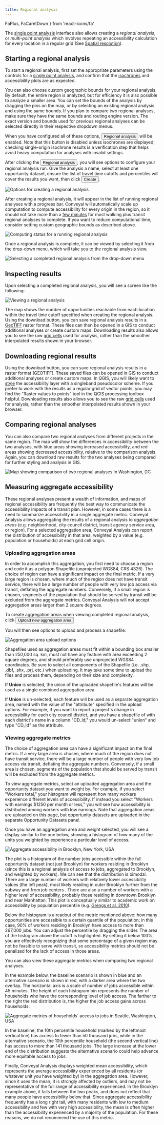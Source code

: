 ```yaml
---
title: Regional analysis
---
```


  FaPlus,
  FaCaretDown
} from 'react-icons/fa'


The [single point analysis](/analysis) interface also allows creating a *regional analysis*, or *multi-point analysis* which involves repeating an accessibility calculation for every location in a regular grid (See [Spatial resolution](/analysis/methodology#spatial-grid)).

## Starting a regional analysis

To start a regional analysis, first set the appropriate parameters using the controls for a [single point analysis](/analysis), and confirm that the [isochrones](/glossary#isochrone) and accessibility plots are as expected.

You can also choose custom geographic bounds for your regional analysis. By default, the entire region is analyzed, but for efficiency it is also possible to analyze a smaller area. You can set the bounds of the analysis by dragging the pins on the map, or by selecting an existing regional analysis and using the same bounds. If you plan to compare two regional analyses, make sure they have the same bounds and routing engine version. The exact version and bounds used for previous regional analyses can be selected directly in their respective dropdown menus. 

When you have configured all of these options, <Button variantColor='green'><FaPlus /> Regional analysis</Button> will be enabled. Note that this button is disabled unless isochrones are displayed; checking single-origin isochrone results is a verification step that helps avoid heavy computation for analyses with invalid settings.

After clicking the <Button variantColor='green'><FaPlus /> Regional analysis</Button>, you will see options to configure your regional analysis run. Give the analysis a name, select at least one opportunity dataset, ensure the list of travel time cutoffs and percentiles will cover the results you want, then click <Button variantColor='green'><FaPlus /> Create</Button>.

<Image 
  src='/img/regional-create.png'
  alt='Options for creating a regional analysis'
/>

After creating a regional analysis, it will appear in the list of running regional analyses with a progress bar. Conveyal will automatically scale up computation to compute accessibility for every origin in the region, so it should not take more than a [few minutes](/learn-more/faq#how-long) for most walking plus transit regional analyses to complete. If you want to reduce computational time, consider setting custom geographic bounds as described above.

<Image 
  src='/img/regional-progress.png'
  alt='Computing status for a running regional analysis'
/>

Once a regional analysis is complete, it can be viewed by selecting it from the drop-down menu, which will take you to the [regional analysis view](/analysis/regional).

<Image 
  src='/img/regional-selection.png' 
  alt='Selecting a completed regional analysis from the drop-down menu'
/>

## Inspecting results
Upon selecting a completed regional analysis, you will see a screen like the following:

<Image 
  src='/img/regional.png' 
  alt='Viewing a regional analysis'
/>

The map shows the number of opportunities reachable from each location within the travel time cutoff specified when creating the regional analysis. Using the download button, you can save regional analysis results in a [GeoTIFF](https://en.wikipedia.org/wiki/GeoTIFF) raster format. These files can then be opened in a GIS to conduct additional analyses or create custom maps. Downloading results also allows you to see the raw [grid cells](/analysis/methodology#spatial-resolution) used for analysis, rather than the smoother interpolated results shown in your browser.

## Downloading regional results

Using the download button, you can save regional analysis results in a raster format (GEOTIFF). These saved files can be opened in GIS to conduct additional analyses or create custom maps. In QGIS, you will likely want to [style](https://docs.qgis.org/2.8/en/training_manual/rasters/changing_symbology.html#basic-fa-changing-raster-layer-symbology) the accessibility layer with a singleband pseudocolor scheme. If you prefer to work with the results as a regular grid of vector points, you may find the "Raster values to points" tool in the QGIS processing toolbox helpful. Downloading results also allows you to see the raw [grid cells](/analysis/methodology#spatial-resolution) used for analysis, rather than the smoother interpolated results shown in your browser.

## Comparing regional analyses

You can also compare two regional analyses from different projects in the same region. The map will show the differences in accessibility between the two analyses, with blue areas showing increased accessibility, and red areas showing decreased accessibility, relative to the comparison analysis. Again, you can download raw results for the two analyses being compared for further styling and analysis in GIS.

<Image
  src='/img/regional-comparison.png'
  alt='Map showing comparison of two regional analyses in Washington, DC'
/>

## Measuring aggregate accessibility

These regional analyses present a wealth of information, and maps of regional accessibility are frequently the best way to communicate the accessibility impacts of a transit plan. However, in some cases there is a need to summarize accessibility in a single aggregate metric. Conveyal Analysis allows aggregating the results of a regional analysis to _aggregation areas_ (e.g. neighborhood, city council district, transit agency service area, or region). For a selected aggregation area, Conveyal Analysis can report the distribution of accessibility in that area, weighted by a value (e.g. population or households) at each grid cell origin.

### Uploading aggregation areas

In order to accomplish this aggregation, you first need to choose a region and code it as a polygon Shapefile (unprojected WGS84, CRS 4326). The choice of region can have a significant impact on the final metric. If a very large region is chosen, where much of the region does not have transit service, there will be a large number of people with very low job access via transit, deflating the aggregate numbers. Conversely, if a small region is chosen, segments of the population that should be served by transit will be excluded from the aggregate metrics. Conveyal Analysis will not accept aggregation areas larger than 2 square degrees.

To create aggregation areas when viewing completed regional analysis, click <Button variantColor='gray'>Upload new aggregation area <FaCaretDown /></Button>

You will then see options to upload and process a shapefile:

<Image
  src='/img/upload-aggregation-area.png'
  alt='Aggregation area upload options'
/>

Shapefiles used as aggregation areas must fit within a bounding box smaller than 250,000 sq. km, must not have any feature with area exceeding 2 square degrees, and should preferably use unprojected WGS84 coordinates. Be sure to select all components of the Shapefile (i.e. .shp, .dbf, .shx, .prj, etc.) when uploading. It may take some time to upload the files and process them, depending on their size and complexity.

If **Union** is selected, the union of the uploaded shapefile's features will be used as a single combined aggregation area.

If **Union** is un-selected, each feature will be used as a separate aggregation area, named with the value of the "attribute" specified in the upload options. For example, if you want to report a project's change in accessibility for each city council district, and you have a shapefile of with each district's name in a column "CD_Id," you would un-select "union" and type "CD_Id" as the attribute.

### Viewing aggregate metrics

The choice of aggregation area can have a significant impact on the final metric. If a very large area is chosen, where much of the region does not have transit service, there will be a large number of people with very low job access via transit, deflating the aggregate numbers. Conversely, if a small area is chosen, segments of the population that should be served by transit will be excluded from the aggregate metrics.

To view aggregate metrics, select an uploaded aggregation area and the opportunity dataset you want to weight by. For example, if you select "Workers total," your histogram will represent how many workers experience different levels of accessibility. If instead you select "Workers with earnings $1250 per month or less," you will see how accessibility is distributed among workers with low earnings. Note that aggregation areas are uploaded on this page, but opportunity datasets are uploaded in the separate Opportunity Datasets panel.

Once you have an aggregation area and weight selected, you will see a display similar to the one below, showing a histogram of how many of the units you weighted by experience a particular level of access.

<Image
  src='/img/aggregate-accessibility.png'
  alt='Aggregate accessibility in Brooklyn, New York, USA'
/>

The plot is a histogram of the number jobs accessible within the full opportunity dataset (not just Brooklyn) for workers residing in Brooklyn (since this is a regional analysis of access to jobs, aggregated to Brooklyn, and weighted by workers). We can see that the distribution is bimodal. There are a large number of workers with relatively lower accessibility values (the left peak), most likely residing in outer Brooklyn further from the subway and from job centers . There are also a number of workers with a higher level of accessibility, probably those residing in downtown Brooklyn and near Manhattan. This plot is conceptually similar to academic work on accessibility by population percentile (e.g. [Grengs et al. 2010](http://journals.sagepub.com/doi/10.1177/0739456X10363278)).

Below the histogram is a readout of the metric mentioned above: how many opportunities are accessible to a certain quantile of the population; in this case, 90% of workers residing in Brooklyn have access to more than 267,000 jobs. You can adjust the percentile by dragging the slider. The area of the histogram above the cutoff is highlighted. By setting it below 100%, you are effectively recognizing that some percentage of a given region may not be feasible to serve with transit, so accessibility metrics should not be penalized for the lack of access in those areas.

You can also view these aggregate metrics when comparing two regional analyses.

In the example below, the baseline scenario is shown in blue and an alternative scenario is shown in red, with a darker area where the two overlap. The horizontal axis is a scale of number of jobs accessible within 45 minutes. The height of each histogram bin represents the number of households who have the corresponding level of job access. The farther to the right the red distribution is, the higher the job access gains across households.

<Image
  src='/img/seattle-comparison.png'
  alt="Aggregate metrics of households' access to jobs in Seattle, Washington, USA"
/>

In the baseline, the 10th percentile household (marked by the leftmost vertical line) has access to fewer than 50 thousand jobs, while in the alternative scenario, the 10th percentile household (the second vertical line) has access to more than 141 thousand jobs. The large increase at the lower end of the distribution suggests the alternative scenario could help advance more equitable access to jobs.

Finally, Conveyal Analysis displays weighted mean accessibility, which represents the average accessibility experienced by all residents (or whatever unit you have weighted by) in the aggregation area. However, since it uses the mean, it is strongly affected by outliers, and may not be representative of the full range of accessibility experienced. In the Brooklyn example above, it falls between the two peaks, and does not reflect that many people have accessibility below that. Since aggregate accessibility frequently has a long right tail, with many residents with low to medium accessibility and few with very high accessibility, the mean is often higher than the accessibility experienced by a majority of the population. For these reasons, we do not recommend the use of this metric.
